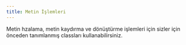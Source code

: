 ```yaml
---
title: Metin İşlemleri
---
```


Metin hzalama, metin kaydırma ve dönüştürme işlemleri için sizler 
için önceden tanımlanmış classları kullanabilirsiniz.

